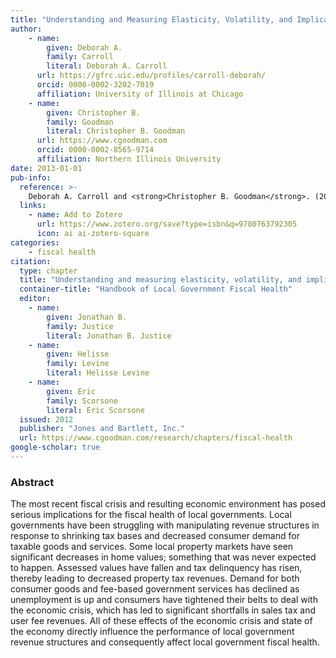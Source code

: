 ```yaml
---
title: "Understanding and Measuring Elasticity, Volatility, and Implications for Local Government Fiscal Health"
author:
    - name: 
        given: Deborah A.
        family: Carroll
        literal: Deborah A. Carroll
      url: https://gfrc.uic.edu/profiles/carroll-deborah/
      orcid: 0000-0002-3202-7019
      affiliation: University of Illinois at Chicago
    - name: 
        given: Christopher B.
        family: Goodman
        literal: Christopher B. Goodman
      url: https://www.cgoodman.com
      orcid: 0000-0002-8565-9714
      affiliation: Northern Illinois University
date: 2013-01-01
pub-info:
  reference: >-
    Deborah A. Carroll and <strong>Christopher B. Goodman</strong>. (2012). "Understanding and Measuring Elasticity, Volatility, and Implications for Local Government Fiscal Health." In <em>Handbook of Local Government Fiscal Health</em>, edited by Jonathan B. Justice, Helisse Levine, and Eric Scorsone. Sudbury, MA: Jones and Bartlett, Inc. 
  links:
    - name: Add to Zotero
      url: https://www.zotero.org/save?type=isbn&q=9780763792305
      icon: ai ai-zotero-square
categories:
    - fiscal health
citation:
  type: chapter
  title: "Understanding and measuring elasticity, volatility, and implications for local government fiscal health"
  container-title: "Handbook of Local Government Fiscal Health"
  editor:
    - name:
        given: Jonathan B.
        family: Justice
        literal: Jonathan B. Justice
    - name:
        given: Helisse
        family: Levine
        literal: Helisse Levine
    - name:
        given: Eric
        family: Scorsone
        literal: Eric Scorsone
  issued: 2012
  publisher: "Jones and Bartlett, Inc."
  url: https://www.cgoodman.com/research/chapters/fiscal-health
google-scholar: true
---
```


### Abstract
The most recent fiscal crisis and resulting economic environment has posed serious implications for the fiscal health of local governments. Local governments have been struggling with manipulating revenue structures in response to shrinking tax bases and decreased consumer demand for taxable goods and services. Some local property markets have seen significant decreases in home values; something that was never expected to happen. Assessed values have fallen and tax delinquency has risen, thereby leading to decreased property tax revenues. Demand for both consumer goods and fee-based government services has declined as unemployment is up and consumers have tightened their belts to deal with the economic crisis, which has led to significant shortfalls in sales tax and user fee revenues. All of these effects of the economic crisis and state of the economy directly influence the performance of local government revenue structures and consequently affect local government fiscal health.